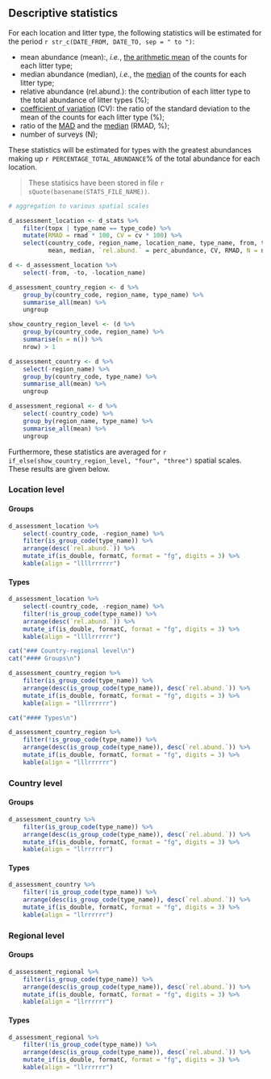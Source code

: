 ## Descriptive statistics

For each location and litter type, the following statistics will be estimated for the period `r str_c(DATE_FROM, DATE_TO, sep = " to ")`:

-  mean abundance (mean):, _i.e._, [the arithmetic mean](https://en.wikipedia.org/wiki/Arithmetic_mean) of the counts for each litter type;
- median abundance (median), _i.e._, the [median](https://en.wikipedia.org/wiki/Median) of the counts for each litter type;
- relative abundance (rel.abund.): the contribution of each litter type to the total abundance of litter types (%);
- [coefficient of variation](https://en.wikipedia.org/wiki/Coefficient_of_variation) (CV): the ratio of the standard deviation to the mean of the counts for each litter type (%);
- ratio of the [MAD](https://en.wikipedia.org/wiki/Median_absolute_deviation) and the [median](https://en.wikipedia.org/wiki/Median) (RMAD, %);
- number of surveys (N);

These statistics will be estimated for types with the greatest abundances making up `r PERCENTAGE_TOTAL_ABUNDANCE`% of the total abundance for each location.

> These statisics have been stored in file `r sQuote(basename(STATS_FILE_NAME))`.


```r

# aggregation to various spatial scales

d_assessment_location <- d_stats %>%
    filter(topx | type_name == type_code) %>%
    mutate(RMAD = rmad * 100, CV = cv * 100) %>%
    select(country_code, region_name, location_name, type_name, from, to,
           mean, median, `rel.abund.` = perc_abundance, CV, RMAD, N = n)

d <- d_assessment_location %>%
    select(-from, -to, -location_name)

d_assessment_country_region <- d %>%
    group_by(country_code, region_name, type_name) %>%
    summarise_all(mean) %>%
    ungroup

show_country_region_level <- (d %>%
    group_by(country_code, region_name) %>%
    summarise(n = n()) %>%
    nrow) > 1

d_assessment_country <- d %>%
    select(-region_name) %>%
    group_by(country_code, type_name) %>%
    summarise_all(mean) %>%
    ungroup 

d_assessment_regional <- d %>%
    select(-country_code) %>%
    group_by(region_name, type_name) %>%
    summarise_all(mean) %>%
    ungroup
```


Furthermore, these statistics are averaged for `r if_else(show_country_region_level, "four", "three")` spatial scales. These results are given below.


### Location level

#### Groups

```r
d_assessment_location %>%
    select(-country_code, -region_name) %>%
    filter(is_group_code(type_name)) %>%
    arrange(desc(`rel.abund.`)) %>%
    mutate_if(is_double, formatC, format = "fg", digits = 3) %>%
    kable(align = "llllrrrrrr")
```

#### Types

```r
d_assessment_location %>%
    select(-country_code, -region_name) %>%
    filter(!is_group_code(type_name)) %>%
    arrange(desc(`rel.abund.`)) %>%
    mutate_if(is_double, formatC, format = "fg", digits = 3) %>%
    kable(align = "llllrrrrrr")
```


```r
cat("### Country-regional level\n")
cat("#### Groups\n")
```

```r
d_assessment_country_region %>%
    filter(is_group_code(type_name)) %>%
    arrange(desc(is_group_code(type_name)), desc(`rel.abund.`)) %>%
    mutate_if(is_double, formatC, format = "fg", digits = 3) %>%
    kable(align = "lllrrrrrr")
```

```r
cat("#### Types\n")
```

```r
d_assessment_country_region %>%
    filter(!is_group_code(type_name)) %>%
    arrange(desc(is_group_code(type_name)), desc(`rel.abund.`)) %>%
    mutate_if(is_double, formatC, format = "fg", digits = 3) %>%
    kable(align = "lllrrrrrr")
```


### Country level

#### Groups

```r
d_assessment_country %>%
    filter(is_group_code(type_name)) %>%
    arrange(desc(is_group_code(type_name)), desc(`rel.abund.`)) %>%
    mutate_if(is_double, formatC, format = "fg", digits = 3) %>%
    kable(align = "llrrrrrr")
```

#### Types

```r
d_assessment_country %>%
    filter(!is_group_code(type_name)) %>%
    arrange(desc(is_group_code(type_name)), desc(`rel.abund.`)) %>%
    mutate_if(is_double, formatC, format = "fg", digits = 3) %>%
    kable(align = "llrrrrrr")
```


### Regional level

#### Groups

```r
d_assessment_regional %>%
    filter(is_group_code(type_name)) %>%
    arrange(desc(is_group_code(type_name)), desc(`rel.abund.`)) %>%
    mutate_if(is_double, formatC, format = "fg", digits = 3) %>%
    kable(align = "llrrrrrr")
```


#### Types

```r
d_assessment_regional %>%
    filter(!is_group_code(type_name)) %>%
    arrange(desc(is_group_code(type_name)), desc(`rel.abund.`)) %>%
    mutate_if(is_double, formatC, format = "fg", digits = 3) %>%
    kable(align = "llrrrrrr")
```